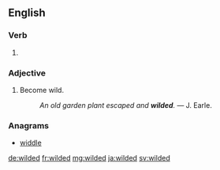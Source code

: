 ==English==

===Verb===
{{head|en|verb form}}

# {{en-past of|wild}}

===Adjective===
{{en-adj}}

# Become wild.
#: ''An old garden plant escaped and '''wilded'''.'' &mdash; J. Earle.

===Anagrams===
* [[widdle#English|widdle]]

[[de:wilded]]
[[fr:wilded]]
[[mg:wilded]]
[[ja:wilded]]
[[sv:wilded]]